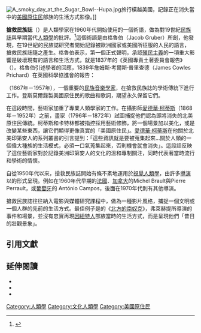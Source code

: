 [[File:A_smoky_day_at_the_Sugar_Bowl--Hupa.jpg|thumb]]旅行橫越美國，記錄正在消失當中的[[美國原住民|美國原住民]]部族的生活方式影像。]]

'''搶救民族誌'''（{{lang-en|Salvage ethnography}}）是人類學家在1960年代開始使用的一個術語，做為對19世紀[[民族誌|民族誌]]與早期當代[[人類學|人類學]]的批評。<ref>{{cite journal|last=Gruber|first=Jacob|title=Ethnographic Salvage and the Shaping of Anthropology|journal=American Anthropologist, New Series|volume=72|issue=6|pages=1289–1299|date=Dec 1970}}</ref>這個術語是由格魯伯（Jacob Gruber）所創，他發現，在19世紀的民族誌研究者開始記錄被歐洲國家或美國所征服的人民的語言，搶救民族誌隨之產生。格魯伯表示，第一個正式聲明，承認[[殖民主義|殖民主義]]的一項重大影響是破壞現有的語言和生活方式，就是1837年的《英國專責土著委員會報告》（''{{lang|en|The report of the British Select Committee of Aborigines}}''）。格魯伯引述學者的回應，1839年詹姆斯·考爾斯·普里查德（James Cowles Prichard）在英國科學協進會的報告：

{{cquote|無論歐洲人定居在何處，他們的到來已成為土著部族滅絕的前兆。無論這些簡單的鄉村部族在何時與更文明的農業民族建立關係，他們毀滅的時刻即將到來；而且這似乎就像過去的時代，當第一個畜牧者被第一個農夫所撂倒時。現在，隨著過去幾年殖民主義的進展延伸如此廣闊，克服了許多距離和身體的障礙，可以計算的是，這些災難即將發生在大部份的人類身上，如果我們以家庭和種族為單位來計算，這些災難的進程正在加速；而且有可能發生的是，在下一個世紀，世界大部分的土著民族將完全不存在。在此同時，如果基督教民族認為這不是他們的責任，介入並保存這些跟他們同一個物種的眾多部族免於徹底滅絕的話。從哲學觀點，對於他們的身體和道德特徵，獲得比我們現在擁有的更多的廣泛資訊，這具有極大的重要性。有大量令人好奇的生理學問題，說明了人類這個物種的歷史及其傳播的法則，依然未得到完整的解答。這些種族的心理已受到學者研究，但極少以開明態度來研究；而且這是十分需要的，以完整敘述人類本性的歷史與人類心智的哲學。當這些部族將來滅絕，而且他們思想隨之消失時，要怎樣獲得這些資訊？}}

{{link-en|弗朗西斯·登斯莫爾|Frances Densmore}}（1867年－1957年），一個重要的[[民族音樂學|民族音樂學家]]，在搶救民族誌的學術傳統下進行工作。登斯莫爾錄製美國原住民的歌曲和歌詞，期望永久保留它們。

在這段時間，藝術家加重了專業人類學家的工作。在攝影師[[愛德華·柯蒂斯|愛德華·柯蒂斯]]（1868年－1952年）之前，畫家{{link-en|喬治·卡特林|George Catlin}}（1796年－1872年）試圖捕捉他們認為即將消失的北美原住民傳統。柯蒂斯和卡特林都被指控採用藝術修飾，將一個場景加以美化，或是改變某些東西，讓它們顯得更像真實的「美國原住民」。[[愛德華·柯蒂斯|愛德華·柯蒂斯]]在他關於北美印第安人的系列叢書的引言提到：「這些資訊就是要被蒐集起來...關於人類的一個偉大種族的生活模式，必須一口氣蒐集起來，否則機會就會消失」。這段話反映了這位藝術家對於記錄美洲印第安人的文化的溫和專制關注，同時代表著當時流行和學術的情懷。

自從1950年代以來，搶救民族誌開始有條不紊地運用於[[視覺人類學|視覺人類學]]，由許多[[導演|導演]]以{{link-en|民族誌影片|ethnographic film }}的形式呈現。例如在1960年代早期的[[法國|法國]]{{link-en|讓·魯什|Jean Rouch }}、[[加拿大|加拿大]]的Michel Brault與Pierre Perrault，或[[葡萄牙|葡萄牙]]的 António Campos，後面在1970年代則有其他導演。

搶救民族誌往往納入電影與媒體研究課程中，做為一種影片風格，捕捉一個文明或一個人群的先前的生活方式。最佳例子是{{link-en|羅伯特·弗萊赫提|Robert Flaherty }}的《[[北方的南奴克|北方的南奴克]]》，弗萊赫提所導演的事件和場景，並沒有忠實再現[[因紐特人|因紐特人]]部族當時的生活方式，而是呈現他們「昔日的壯觀景象」。

==引用文獻==
{{reflist}}

==延伸閱讀==
* {{cite book|last=Conn|first=Steven|title=History's Shadow: Native Americans and Historical Consciousness in the Nineteenth Century|location=Chicago|publisher=University of Chicago Press|year=2004|id=ISBN 0-226-11494-5}}
* {{cite book|last=Smith|first=Sherry|title=Reimagining Indians: Native Americans Through Anglo Eyes, 1880-1940|url=https://archive.org/details/reimaginingindia00smit_0|location=Oxford|publisher=Oxford University Press|year=2000|id=ISBN 0-19-515727-3}}
* {{cite book|last=Carter|first=Edward, ed|title=Surveying the Record: North American Scientific Exploration to 1930|location=Philadelphia|publisher=American Philosophical Society|year=1999|id=ISBN 0-87-169231-7}}
{{Portal bar|人类学|文化}}
[[Category:人類學|Category:人類學]]
[[Category:文化人類學|Category:文化人類學]]
[[Category:美國原住民|Category:美國原住民]]